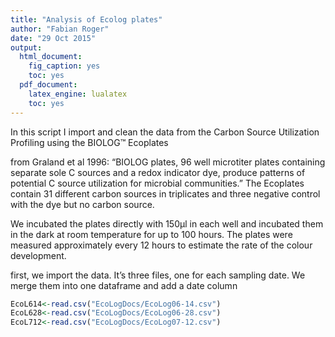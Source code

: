 ```yaml
---
title: "Analysis of Ecolog plates"
author: "Fabian Roger"
date: "29 Oct 2015"
output:
  html_document:
    fig_caption: yes
    toc: yes
  pdf_document:
    latex_engine: lualatex
    toc: yes
---
```


In this script I import and clean the data from the 
Carbon Source Utilization Profiling using the BIOLOG™ Ecoplates

from Graland et al 1996: "BIOLOG plates, 96 well microtiter plates containing separate sole C sources and a redox indicator dye, produce patterns of potential C source utilization for microbial communities. "
The Ecoplates contain 31 different carbon sources in triplicates and three negative control with the dye but no carbon source. 

We incubated the plates directly with 150µl in each well and incubated them in the dark at room temperature for up to 100 hours.
The plates were measured approximately every 12 hours to estimate the rate of the colour development.

first, we import the data. It's three files, one for each sampling date. We
merge them into one dataframe and add a date column

```r
EcoL614<-read.csv("EcoLogDocs/EcoLog06-14.csv") 
EcoL628<-read.csv("EcoLogDocs/EcoLog06-28.csv") 
EcoL712<-read.csv("EcoLogDocs/EcoLog07-12.csv") 

```

